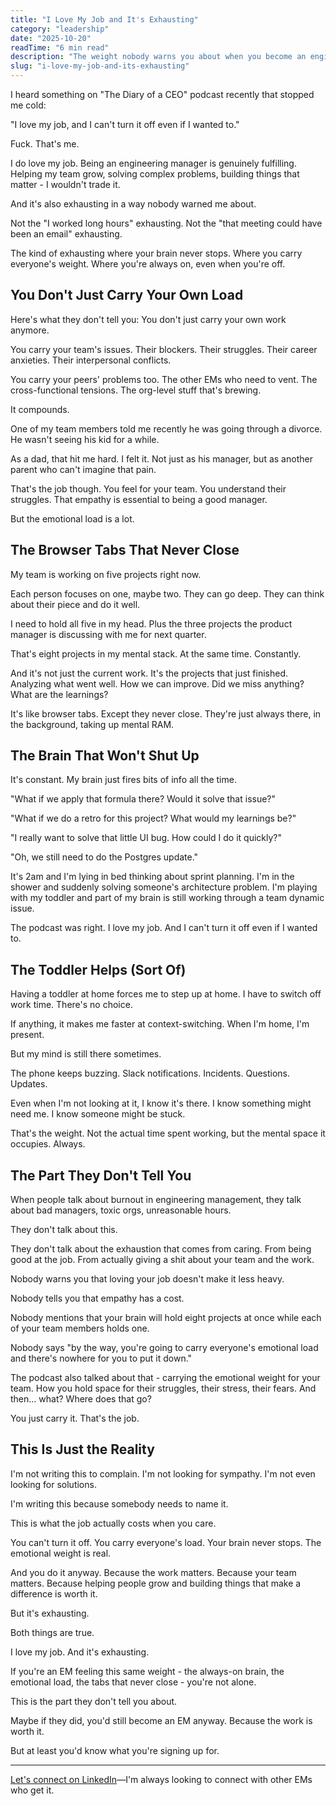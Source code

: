 ```yaml
---
title: "I Love My Job and It's Exhausting"
category: "leadership"
date: "2025-10-20"
readTime: "6 min read"
description: "The weight nobody warns you about when you become an engineering manager. You don't just carry your own load anymore—you carry your team's issues, your peers' struggles, and eight projects in your head at once. Your brain never stops. The emotional toll is real. And you can't turn it off even if you wanted to. This is the part they don't tell you about becoming an EM. Both things are true: the work is worth it, and it's exhausting."
slug: "i-love-my-job-and-its-exhausting"
---
```


I heard something on "The Diary of a CEO" podcast recently that stopped me cold:

"I love my job, and I can't turn it off even if I wanted to."

Fuck. That's me.

I do love my job. Being an engineering manager is genuinely fulfilling. Helping my team grow, solving complex problems, building things that matter - I wouldn't trade it.

And it's also exhausting in a way nobody warned me about.

Not the "I worked long hours" exhausting. Not the "that meeting could have been an email" exhausting.

The kind of exhausting where your brain never stops. Where you carry everyone's weight. Where you're always on, even when you're off.

## You Don't Just Carry Your Own Load

Here's what they don't tell you: You don't just carry your own work anymore.

You carry your team's issues. Their blockers. Their struggles. Their career anxieties. Their interpersonal conflicts.

You carry your peers' problems too. The other EMs who need to vent. The cross-functional tensions. The org-level stuff that's brewing.

It compounds.

One of my team members told me recently he was going through a divorce. He wasn't seeing his kid for a while.

As a dad, that hit me hard. I felt it. Not just as his manager, but as another parent who can't imagine that pain.

That's the job though. You feel for your team. You understand their struggles. That empathy is essential to being a good manager.

But the emotional load is a lot.

## The Browser Tabs That Never Close

My team is working on five projects right now.

Each person focuses on one, maybe two. They can go deep. They can think about their piece and do it well.

I need to hold all five in my head. Plus the three projects the product manager is discussing with me for next quarter.

That's eight projects in my mental stack. At the same time. Constantly.

And it's not just the current work. It's the projects that just finished. Analyzing what went well. How we can improve. Did we miss anything? What are the learnings?

It's like browser tabs. Except they never close. They're just always there, in the background, taking up mental RAM.

## The Brain That Won't Shut Up

It's constant. My brain just fires bits of info all the time.

"What if we apply that formula there? Would it solve that issue?"

"What if we do a retro for this project? What would my learnings be?"

"I really want to solve that little UI bug. How could I do it quickly?"

"Oh, we still need to do the Postgres update."

It's 2am and I'm lying in bed thinking about sprint planning. I'm in the shower and suddenly solving someone's architecture problem. I'm playing with my toddler and part of my brain is still working through a team dynamic issue.

The podcast was right. I love my job. And I can't turn it off even if I wanted to.

## The Toddler Helps (Sort Of)

Having a toddler at home forces me to step up at home. I have to switch off work time. There's no choice.

If anything, it makes me faster at context-switching. When I'm home, I'm present.

But my mind is still there sometimes.

The phone keeps buzzing. Slack notifications. Incidents. Questions. Updates.

Even when I'm not looking at it, I know it's there. I know something might need me. I know someone might be stuck.

That's the weight. Not the actual time spent working, but the mental space it occupies. Always.

## The Part They Don't Tell You

When people talk about burnout in engineering management, they talk about bad managers, toxic orgs, unreasonable hours.

They don't talk about this.

They don't talk about the exhaustion that comes from caring. From being good at the job. From actually giving a shit about your team and the work.

Nobody warns you that loving your job doesn't make it less heavy.

Nobody tells you that empathy has a cost.

Nobody mentions that your brain will hold eight projects at once while each of your team members holds one.

Nobody says "by the way, you're going to carry everyone's emotional load and there's nowhere for you to put it down."

The podcast also talked about that - carrying the emotional weight for your team. How you hold space for their struggles, their stress, their fears. And then... what? Where does that go?

You just carry it. That's the job.

## This Is Just the Reality

I'm not writing this to complain. I'm not looking for sympathy. I'm not even looking for solutions.

I'm writing this because somebody needs to name it.

This is what the job actually costs when you care.

You can't turn it off. You carry everyone's load. Your brain never stops. The emotional weight is real.

And you do it anyway. Because the work matters. Because your team matters. Because helping people grow and building things that make a difference is worth it.

But it's exhausting.

Both things are true.

I love my job. And it's exhausting.

If you're an EM feeling this same weight - the always-on brain, the emotional load, the tabs that never close - you're not alone.

This is the part they don't tell you about.

Maybe if they did, you'd still become an EM anyway. Because the work is worth it.

But at least you'd know what you're signing up for.

---

[Let's connect on LinkedIn](https://www.linkedin.com/in/chrisbongers/)—I'm always looking to connect with other EMs who get it.
